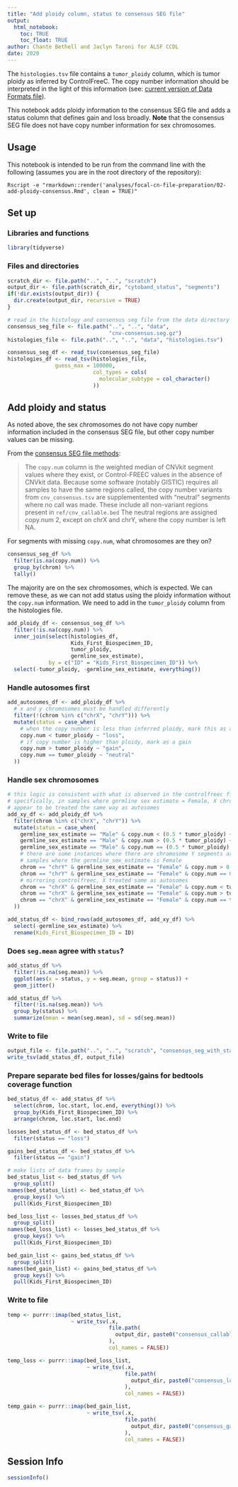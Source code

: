 ```yaml
---
title: "Add ploidy column, status to consensus SEG file"
output: 
  html_notebook:
    toc: TRUE
    toc_float: TRUE
author: Chante Bethell and Jaclyn Taroni for ALSF CCDL
date: 2020
---
```


The `histologies.tsv` file contains a `tumor_ploidy` column, which is tumor ploidy as inferred by ControlFreeC.
The copy number information should be interpreted in the light of this information (see: [current version of Data Formats file](https://github.com/AlexsLemonade/OpenPBTA-analysis/blob/0e642ef0602ad04b8d0fbd80be626d4374fee928/doc/data-formats.md#a-note-on-ploidy)).

This notebook adds ploidy information to the consensus SEG file and adds a status column that defines gain and loss broadly.
**Note** that the consensus SEG file does not have copy number information for sex chromosomes.

## Usage

This notebook is intended to be run from the command line with the following (assumes you are in the root directory of the repository):

```
Rscript -e "rmarkdown::render('analyses/focal-cn-file-preparation/02-add-ploidy-consensus.Rmd', clean = TRUE)"
```

## Set up

### Libraries and functions

```r
library(tidyverse)
```

### Files and directories

```r
scratch_dir <- file.path("..", "..", "scratch")
output_dir <- file.path(scratch_dir, "cytoband_status", "segments")
if(!dir.exists(output_dir)) {
  dir.create(output_dir, recursive = TRUE)
}
```

```r
# read in the histology and consensus seg file from the data directory
consensus_seg_file <- file.path("..", "..", "data",
                                "cnv-consensus.seg.gz")
histologies_file <- file.path("..", "..", "data", "histologies.tsv")

consensus_seg_df <- read_tsv(consensus_seg_file)
histologies_df <- read_tsv(histologies_file,
			   guess_max = 100000,
                           col_types = cols(
                             molecular_subtype = col_character()
                           ))
```

## Add ploidy and status

As noted above, the sex chromosomes do not have copy number information included in the consensus SEG file, but other copy number values can be missing.

From the [consensus SEG file methods](https://github.com/AlexsLemonade/OpenPBTA-analysis/tree/0e642ef0602ad04b8d0fbd80be626d4374fee928/analyses/copy_number_consensus_call#consensus-cnv-creation): 

> The `copy.num` column is the weighted median of CNVkit segment values where they exist, or Control-FREEC values in the absence of CNVkit data. Because some software (notably GISTIC) requires all samples to have the same regions called, the copy number variants from `cnv_consensus.tsv` are supplementented with "neutral" segments where no call was made. These include all non-variant regions present in `ref/cnv_callable.bed` The neutral regions are assigned copy.num 2, except on chrX and chrY, where the copy number is left NA.

For segments with missing `copy.num`, what chromosomes are they on?

```r
consensus_seg_df %>%
  filter(is.na(copy.num)) %>%
  group_by(chrom) %>%
  tally()
```

The majority are on the sex chromosomes, which is expected.
We can remove these, as we can not add status using the ploidy information without the `copy.num` information.
We need to add in the `tumor_ploidy` column from the histologies file.

```r
add_ploidy_df <- consensus_seg_df %>%
  filter(!is.na(copy.num)) %>%
  inner_join(select(histologies_df, 
                    Kids_First_Biospecimen_ID, 
                    tumor_ploidy,
                    germline_sex_estimate), 
             by = c("ID" = "Kids_First_Biospecimen_ID")) %>%
  select(-tumor_ploidy, -germline_sex_estimate, everything())
```

### Handle autosomes first

```r
add_autosomes_df <- add_ploidy_df %>%
  # x and y chromosomes must be handled differently
  filter(!(chrom %in% c("chrX", "chrY"))) %>%
  mutate(status = case_when(
    # when the copy number is less than inferred ploidy, mark this as a loss
    copy.num < tumor_ploidy ~ "loss",
    # if copy number is higher than ploidy, mark as a gain
    copy.num > tumor_ploidy ~ "gain",
    copy.num == tumor_ploidy ~ "neutral"
  ))
```

### Handle sex chromosomes

```r
# this logic is consistent with what is observed in the controlfreec file
# specifically, in samples where germline sex estimate = Female, X chromosomes
# appear to be treated the same way as autosomes
add_xy_df <- add_ploidy_df %>%
  filter(chrom %in% c("chrX", "chrY")) %>%  
  mutate(status = case_when(
    germline_sex_estimate == "Male" & copy.num < (0.5 * tumor_ploidy) ~ "loss",
    germline_sex_estimate == "Male" & copy.num > (0.5 * tumor_ploidy) ~ "gain",
    germline_sex_estimate == "Male" & copy.num == (0.5 * tumor_ploidy) ~ "neutral",
    # there are some instances where there are chromosome Y segments are in
    # samples where the germline_sex_estimate is Female
    chrom == "chrY" & germline_sex_estimate == "Female" & copy.num > 0 ~ "unknown",
    chrom == "chrY" & germline_sex_estimate == "Female" & copy.num == 0 ~ "neutral",
    # mirroring controlfreec, X treated same as autosomes
    chrom == "chrX" & germline_sex_estimate == "Female" & copy.num < tumor_ploidy ~ "loss",
    chrom == "chrX" & germline_sex_estimate == "Female" & copy.num > tumor_ploidy ~ "gain",
    chrom == "chrX" & germline_sex_estimate == "Female" & copy.num == tumor_ploidy ~ "neutral"
  ))

add_status_df <- bind_rows(add_autosomes_df, add_xy_df) %>%
  select(-germline_sex_estimate) %>%
  rename(Kids_First_Biospecimen_ID = ID)
```

### Does `seg.mean` agree with `status`?

```r
add_status_df %>%
  filter(!is.na(seg.mean)) %>%
  ggplot(aes(x = status, y = seg.mean, group = status)) +
  geom_jitter()
```

```r
add_status_df %>%
  filter(!is.na(seg.mean)) %>%
  group_by(status) %>%
  summarize(mean = mean(seg.mean), sd = sd(seg.mean))
```

### Write to file

```r
output_file <- file.path("..", "..", "scratch", "consensus_seg_with_status.tsv")
write_tsv(add_status_df, output_file)
```

### Prepare separate bed files for losses/gains for bedtools coverage function

```r
bed_status_df <- add_status_df %>%
  select(chrom, loc.start, loc.end, everything()) %>%
  group_by(Kids_First_Biospecimen_ID) %>%
  arrange(chrom, loc.start, loc.end)

losses_bed_status_df <- bed_status_df %>%
  filter(status == "loss")

gains_bed_status_df <- bed_status_df %>%
  filter(status == "gain")

# make lists of data frames by sample
bed_status_list <- bed_status_df %>%
  group_split()
names(bed_status_list) <- bed_status_df %>%
  group_keys() %>%
  pull(Kids_First_Biospecimen_ID)

bed_loss_list <- losses_bed_status_df %>%
  group_split()
names(bed_loss_list) <- losses_bed_status_df %>%
  group_keys() %>%
  pull(Kids_First_Biospecimen_ID)

bed_gain_list <- gains_bed_status_df %>%
  group_split()
names(bed_gain_list) <- gains_bed_status_df %>%
  group_keys() %>%
  pull(Kids_First_Biospecimen_ID)
```

### Write to file

```r
temp <- purrr::imap(bed_status_list,
                    ~ write_tsv(.x,
                                file.path(
                                  output_dir, paste0("consensus_callable.", .y, ".bed")
                                ),
                                col_names = FALSE))

temp_loss <- purrr::imap(bed_loss_list,
                         ~ write_tsv(.x,
                                     file.path(
                                       output_dir, paste0("consensus_loss.", .y, ".bed")
                                     ),
                                     col_names = FALSE))

temp_gain <- purrr::imap(bed_gain_list,
                         ~ write_tsv(.x,
                                     file.path(
                                       output_dir, paste0("consensus_gain.", .y, ".bed")
                                     ),
                                     col_names = FALSE))
```

## Session Info

```r
sessionInfo()
```

